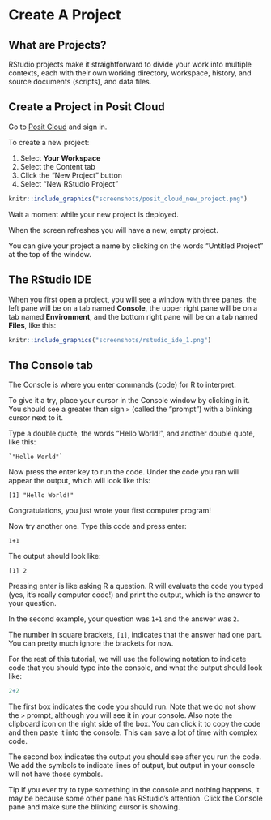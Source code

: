 # Create A Project

## What are Projects?

RStudio projects make it straightforward to divide your work into multiple contexts, each with their own working directory, workspace, history, and source documents (scripts), and data files.


## Create a Project in Posit Cloud

Go to [Posit Cloud](https://posit.cloud/) and sign in.

To create a new project:

1. Select **Your Workspace**
2. Select the Content tab
3. Click the "New Project" button
4. Select "New RStudio Project"

```r
knitr::include_graphics("screenshots/posit_cloud_new_project.png")
```

Wait a moment while your new project is deployed.

When the screen refreshes you will have a new, empty project.

You can give your project a name by clicking on the words "Untitled Project" at the top of the window.

## The RStudio IDE

When you first open a project, you will see a window with three panes, the left pane will be on a tab named **Console**, the upper right pane will be on a tab named **Environment**, and the bottom right pane will be on a tab named **Files**, like this:

```r
knitr::include_graphics("screenshots/rstudio_ide_1.png")
```

## The Console tab

The Console is where you enter commands (code) for R to interpret.

To give it a try, place your cursor in the Console window by clicking in it. You should see a greater than sign `>` (called the "prompt") with a blinking cursor next to it.

Type a double quote, the words "Hello World!", and another double quote, like this:

    `"Hello World"`

Now press the enter key to run the code. Under the code you ran will appear the output, which will look like this:

    [1] "Hello World!"

<p class="text-success font-weight-bold">Congratulations, you just wrote your first computer program!</p>

Now try another one. Type this code and press enter:

    1+1

The output should look like:

    [1] 2

Pressing enter is like asking R a question. R will evaluate the code you typed (yes, it's really computer code!) and print the output, which is the answer to your question.

In the second example, your question was `1+1` and the answer was `2`.

The number in square brackets, `[1]`, indicates that the answer had one part. You can pretty much ignore the brackets for now.

For the rest of this tutorial, we will use the following notation to indicate code that you should type into the console, and what the output should look like:

```r
2+2
```

The first box indicates the code you should run. Note that we do not show the `>` prompt, although you will see it in your console. Also note the clipboard icon on the right side of the box. You can click it to copy the code and then paste it into the console. This can save a lot of time with complex code.

The second box indicates the output you should see after you run the code. We add the symbols  to indicate lines of output, but output in your console will not have those symbols.

<span class="label label-info">Tip</span> If you ever try to type something in the console and nothing happens, it may be because some other pane has RStudio's attention. Click the Console pane and make sure the blinking cursor is showing.